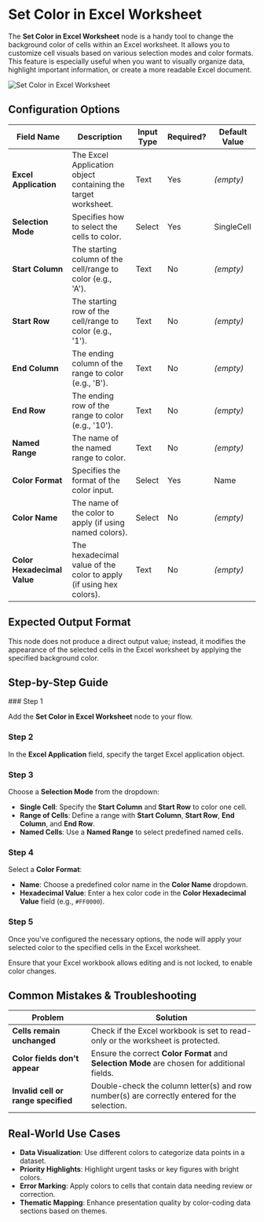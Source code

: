 
# Set Color in Excel Worksheet

The **Set Color in Excel Worksheet** node is a handy tool to change the background color of cells within an Excel worksheet. It allows you to customize cell visuals based on various selection modes and color formats. This feature is especially useful when you want to visually organize data, highlight important information, or create a more readable Excel document.

![Set Color in Excel Worksheet](./set-color-in-excel-worksheet.png)

## Configuration Options

| Field Name                  | Description                                                        | Input Type | Required? | Default Value |
| --------------------------- | ------------------------------------------------------------------ | ---------- | --------- | ------------- |
| **Excel Application**       | The Excel Application object containing the target worksheet.      | Text       | Yes       | _(empty)_     |
| **Selection Mode**          | Specifies how to select the cells to color.                        | Select     | Yes       | SingleCell    |
| **Start Column**            | The starting column of the cell/range to color (e.g., 'A').        | Text       | No        | _(empty)_     |
| **Start Row**               | The starting row of the cell/range to color (e.g., '1').           | Text       | No        | _(empty)_     |
| **End Column**              | The ending column of the range to color (e.g., 'B').               | Text       | No        | _(empty)_     |
| **End Row**                 | The ending row of the range to color (e.g., '10').                 | Text       | No        | _(empty)_     |
| **Named Range**             | The name of the named range to color.                              | Text       | No        | _(empty)_     |
| **Color Format**            | Specifies the format of the color input.                           | Select     | Yes       | Name          |
| **Color Name**              | The name of the color to apply (if using named colors).            | Select     | No        | _(empty)_     |
| **Color Hexadecimal Value** | The hexadecimal value of the color to apply (if using hex colors). | Text       | No        | _(empty)_     |

## Expected Output Format

This node does not produce a direct output value; instead, it modifies the appearance of the selected cells in the Excel worksheet by applying the specified background color.

## Step-by-Step Guide

<Steps>
### Step 1

Add the **Set Color in Excel Worksheet** node to your flow.

### Step 2

In the **Excel Application** field, specify the target Excel application object.

### Step 3

Choose a **Selection Mode** from the dropdown:

- **Single Cell**: Specify the **Start Column** and **Start Row** to color one cell.
- **Range of Cells**: Define a range with **Start Column**, **Start Row**, **End Column**, and **End Row**.
- **Named Cells**: Use a **Named Range** to select predefined named cells.

### Step 4

Select a **Color Format**:

- **Name**: Choose a predefined color name in the **Color Name** dropdown.
- **Hexadecimal Value**: Enter a hex color code in the **Color Hexadecimal Value** field (e.g., `#FF0000`).

### Step 5

Once you've configured the necessary options, the node will apply your selected color to the specified cells in the Excel worksheet.

</Steps>

<Callout type="info" title="Tip">
  Ensure that your Excel workbook allows editing and is not locked, to enable
  color changes.
</Callout>

## Common Mistakes & Troubleshooting

| Problem                             | Solution                                                                                     |
| ----------------------------------- | -------------------------------------------------------------------------------------------- |
| **Cells remain unchanged**          | Check if the Excel workbook is set to read-only or the worksheet is protected.               |
| **Color fields don't appear**       | Ensure the correct **Color Format** and **Selection Mode** are chosen for additional fields. |
| **Invalid cell or range specified** | Double-check the column letter(s) and row number(s) are correctly entered for the selection. |

## Real-World Use Cases

- **Data Visualization**: Use different colors to categorize data points in a dataset.
- **Priority Highlights**: Highlight urgent tasks or key figures with bright colors.
- **Error Marking**: Apply colors to cells that contain data needing review or correction.
- **Thematic Mapping**: Enhance presentation quality by color-coding data sections based on themes.
